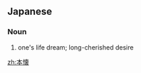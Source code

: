 ==Japanese==
{{ja-kanjitab|ほん|かい|yomi=o}}

===Noun===
{{ja-noun|ほんかい}}

# one's life dream; long-cherished desire

[[zh:本懐]]